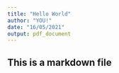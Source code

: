 ```yaml
---
title: "Hello World"
author: "YOU!"
date: "16/05/2021"
output: pdf_document
---
```


## This is a markdown file

